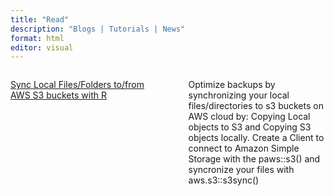 ```yaml
---
title: "Read"
description: "Blogs | Tutorials | News"
format: html
editor: visual
---
```


::: columns
::: {.column width="100%"}
[Sync Local Files/Folders to/from AWS S3 buckets with R](/tutorials/aws_s3_backups.qmd) 
:::
::: {.column width="5%"}
:::
::: {.column width="95%"}
Optimize backups by synchronizing your local files/directories to s3 buckets on AWS cloud by: <span>Copying Local objects to S3</span> and <span>Copying S3 objects locally</span>. Create a <span>Client</span> to connect to <span>Amazon Simple Storage</span> with the <span>paws::s3()</span> and syncronize your files with <span>aws.s3::s3sync()</span>
:::
:::